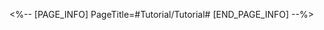 <%-- [PAGE_INFO]
PageTitle=#Tutorial/Tutorial#
[END_PAGE_INFO] --%>
{{Tutorial
|sort      = 817201
|title     = Tutorial
|subtitle  = 
|type      = 
|about     = 
|image1    = Tutorial Tutorial 1.png{{subst:void|<!--$UPLOAD:<<SpriteOutput/TutorialPic/TutorialPage_817201.png>-<Tutorial Tutorial 1.png>-<Tutorial Files>>-->}}
|text1     = After the Magician uses their {{Color|h|nobold=1|Skill}}, if there is an empty slot on the enemy's side, summons 1 {{Color|h|nobold=1|Hazardous Waste}} on the enemy's side.<br />At the same time, causes all Hazardous Wastes in the enemy's side to {{Color|h|nobold=1|immediately take action}}.
|image2    = Tutorial Tutorial 2.png{{subst:void|<!--$UPLOAD:<<SpriteOutput/TutorialPic/TutorialPage_817202.png>-<Tutorial Tutorial 2.png>-<Tutorial Files>>-->}}
|text2     = When {{Color|h|nobold=1|Hazardous Waste}} takes action, it will uncontrollably launch {{Color|h|nobold=1|random effects}} such as:<br />Attacking enemies and inflicting {{Color|h|nobold=1|DoT}} on them, beating the Magician and {{Color|h|nobold=1|regenerating their Energy}}, or motivating the ally minican(s) and causing it to {{Color|h|nobold=1|immediately take action}}.
|image3    = Tutorial Tutorial 3.png{{subst:void|<!--$UPLOAD:<<SpriteOutput/TutorialPic/TutorialPage_817203.png>-<Tutorial Tutorial 3.png>-<Tutorial Files>>-->}}
|text3     = When allied minicans attack enemies, the enemy {{Color|h|nobold=1|immediately takes action}} and suffers {{Color|h|nobold=1|DoT}}.
}}